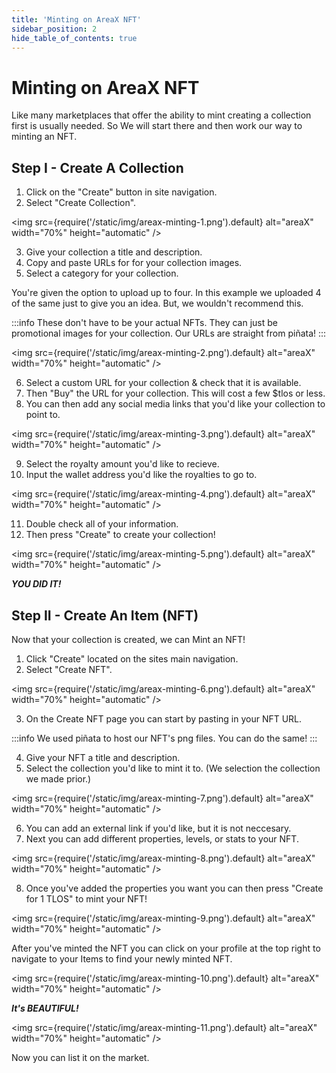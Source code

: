 ---
title: 'Minting on AreaX NFT'
sidebar_position: 2
hide_table_of_contents: true
---

# Minting on AreaX NFT

Like many marketplaces that offer the ability to mint creating a collection first is usually needed. So We will start there and then work our way to minting an NFT.

## Step I - Create A Collection

1. Click on the "Create" button in site navigation.
2. Select "Create Collection".

<img
  src={require('/static/img/areax-minting-1.png').default}
  alt="areaX"
  width="70%"
  height="automatic"
/>

3. Give your collection a title and description.
4. Copy and paste URLs for for your collection images.
5. Select a category for your collection.

You&#39;re given the option to upload up to four. In this example we uploaded 4 of the same just to give you an idea. But, we wouldn&#39;t recommend this.

:::info
These don't have to be your actual NFTs. They can just be promotional images for your collection. Our URLs are straight from piñata!
:::

<img
  src={require('/static/img/areax-minting-2.png').default}
  alt="areaX"
  width="70%"
  height="automatic"
/>

6. Select a custom URL for your collection & check that it is available.
7. Then "Buy" the URL for your collection. This will cost a few $tlos or less.
8. You can then add any social media links that you'd like your collection to point to.

<img
  src={require('/static/img/areax-minting-3.png').default}
  alt="areaX"
  width="70%"
  height="automatic"
/>

9. Select the royalty amount you'd like to recieve.
10. Input the wallet address you'd like the royalties to go to. 

<img
  src={require('/static/img/areax-minting-4.png').default}
  alt="areaX"
  width="70%"
  height="automatic"
/>

11. Double check all of your information.
12. Then press "Create" to create your collection!

<img
  src={require('/static/img/areax-minting-5.png').default}
  alt="areaX"
  width="70%"
  height="automatic"
/>

___YOU DID IT!___

## Step II - Create An Item (NFT)

Now that your collection is created, we can Mint an NFT!
1. Click  "Create" located on the sites main navigation.
2. Select "Create NFT".

<img
  src={require('/static/img/areax-minting-6.png').default}
  alt="areaX"
  width="70%"
  height="automatic"
/>

3. On the Create NFT page you can start by pasting in your NFT URL.

:::info
We used piñata to host our NFT's png files. You can do the same!
:::

4. Give your NFT a title and description.
5. Select the collection you'd like to mint it to. (We selection the collection we made prior.)

<img
  src={require('/static/img/areax-minting-7.png').default}
  alt="areaX"
  width="70%"
  height="automatic"
/>

6. You can add an external link if you'd like, but it is not neccesary. 
7. Next you can add different properties, levels, or stats to your NFT.

<img
  src={require('/static/img/areax-minting-8.png').default}
  alt="areaX"
  width="70%"
  height="automatic"
/>

8. Once you've added the properties you want you can then press "Create for 1 TLOS" to mint your NFT!

<img
  src={require('/static/img/areax-minting-9.png').default}
  alt="areaX"
  width="70%"
  height="automatic"
/>

After you've minted the NFT you can click on your profile at the top right to navigate to your Items to find your newly minted NFT.

<img
  src={require('/static/img/areax-minting-10.png').default}
  alt="areaX"
  width="70%"
  height="automatic"
/>

___It's BEAUTIFUL!___

<img
  src={require('/static/img/areax-minting-11.png').default}
  alt="areaX"
  width="70%"
  height="automatic"
/>

Now you can list it on the market.